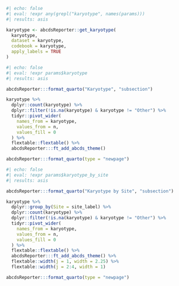 
```r
#| echo: false
#| eval: !expr any(grepl("karyotype", names(params)))
#| results: asis

karyotype <- abcdsReporter::get_karyotype(
  karyotype,
  dataset = karyotype,
  codebook = karyotype,
  apply_labels = TRUE
)

```

```r
#| echo: false
#| eval: !expr params$karyotype
#| results: asis

abcdsReporter:::format_quarto("Karyotype", "subsection")

karyotype %>%
  dplyr::count(karyotype) %>%
  dplyr::filter(!is.na(karyotype) & karyotype != "Other") %>%
  tidyr::pivot_wider(
    names_from = karyotype,
    values_from = n,
    values_fill = 0
  ) %>%
  flextable::flextable() %>%
  abcdsReporter:::ft_add_abcds_theme()

abcdsReporter:::format_quarto(type = "newpage")

```

```r
#| echo: false
#| eval: !expr params$karyotype_by_site
#| results: asis

abcdsReporter:::format_quarto("Karyotype by Site", "subsection")

karyotype %>%
  dplyr::group_by(Site = site_label) %>%
  dplyr::count(karyotype) %>%
  dplyr::filter(!is.na(karyotype) & karyotype != "Other") %>%
  tidyr::pivot_wider(
    names_from = karyotype,
    values_from = n,
    values_fill = 0
  ) %>%
  flextable::flextable() %>%
  abcdsReporter:::ft_add_abcds_theme() %>%
  flextable::width(j = 1, width = 2.25) %>%
  flextable::width(j = 2:4, width = 1)

abcdsReporter:::format_quarto(type = "newpage")

```